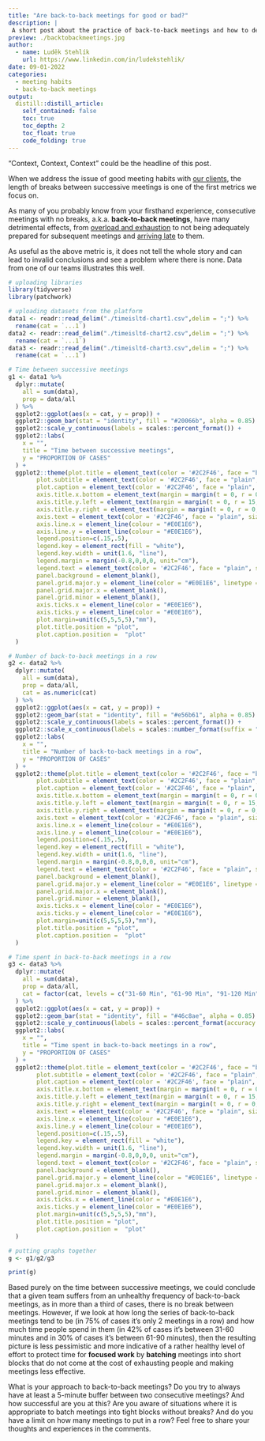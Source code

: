 ```yaml
---
title: "Are back-to-back meetings for good or bad?"
description: |
 A short post about the practice of back-to-back meetings and how to determine when it's for bad and when it's rather for good.        
preview: ./backtobackmeetings.jpg
author:
  - name: Luděk Stehlík
    url: https://www.linkedin.com/in/ludekstehlik/
date: 09-01-2022
categories:
  - meeting habits
  - back-to-back meetings
output:
  distill::distill_article:
    self_contained: false
    toc: true
    toc_depth: 2
    toc_float: true
    code_folding: true
---
```


"Context, Context, Context" could be the headline of this post.

When we address the issue of good meeting habits with [our clients](https://www.timeisltd.com/), the length of breaks between successive meetings is one of the first metrics we focus on. 

As many of you probably know from your firsthand experience, consecutive meetings with no breaks, a.k.a. **back-to-back meetings**, have many detrimental effects, from [overload and exhaustion](https://www.microsoft.com/en-us/worklab/work-trend-index/brain-research) to not being adequately prepared for subsequent meetings and [arriving late](https://bpspsychub.onlinelibrary.wiley.com/doi/abs/10.1111/joop.12183) to them.

As useful as the above metric is, it does not tell the whole story and can lead to invalid conclusions and see a problem where there is none. Data from one of our teams illustrates this well. 

```r

# uploading libraries
library(tidyverse)
library(patchwork)

# uploading datasets from the platform
data1 <- readr::read_delim("./timeisltd-chart1.csv",delim = ";") %>%
  rename(cat = `...1`)
data2 <- readr::read_delim("./timeisltd-chart2.csv",delim = ";") %>%
  rename(cat = `...1`)
data3 <- readr::read_delim("./timeisltd-chart3.csv",delim = ";") %>%
  rename(cat = `...1`)

# Time between successive meetings
g1 <- data1 %>%
  dplyr::mutate(
    all = sum(data),
    prop = data/all
  ) %>%
  ggplot2::ggplot(aes(x = cat, y = prop)) +
  ggplot2::geom_bar(stat = "identity", fill = "#20066b", alpha = 0.85) +
  ggplot2::scale_y_continuous(labels = scales::percent_format()) +
  ggplot2::labs(
    x = "",
    title = "Time between successive meetings",
    y = "PROPORTION OF CASES"
  ) +
  ggplot2::theme(plot.title = element_text(color = '#2C2F46', face = "bold", size = 20, margin=margin(0,0,20,0)),
        plot.subtitle = element_text(color = '#2C2F46', face = "plain", size = 16, margin=margin(0,0,20,0)),
        plot.caption = element_text(color = '#2C2F46', face = "plain", size = 11, hjust = 0),
        axis.title.x.bottom = element_text(margin = margin(t = 0, r = 0, b = 0, l = 0), color = '#2C2F46', face = "plain", size = 13, lineheight = 16, hjust = 0),
        axis.title.y.left = element_text(margin = margin(t = 0, r = 15, b = 0, l = 0), color = '#2C2F46', face = "plain", size = 12, lineheight = 16, hjust = 1),
        axis.title.y.right = element_text(margin = margin(t = 0, r = 0, b = 0, l = 15), color = '#2C2F46', face = "plain", size = 13, lineheight = 16, hjust = 0),
        axis.text = element_text(color = '#2C2F46', face = "plain", size = 12, lineheight = 16),
        axis.line.x = element_line(colour = "#E0E1E6"),
        axis.line.y = element_line(colour = "#E0E1E6"),
        legend.position=c(.15,.5),
        legend.key = element_rect(fill = "white"),
        legend.key.width = unit(1.6, "line"),
        legend.margin = margin(-0.8,0,0,0, unit="cm"),
        legend.text = element_text(color = '#2C2F46', face = "plain", size = 10, lineheight = 16),
        panel.background = element_blank(),
        panel.grid.major.y = element_line(color = "#E0E1E6", linetype = "dashed"),
        panel.grid.major.x = element_blank(),
        panel.grid.minor = element_blank(),
        axis.ticks.x = element_line(color = "#E0E1E6"),
        axis.ticks.y = element_line(color = "#E0E1E6"),
        plot.margin=unit(c(5,5,5,5),"mm"), 
        plot.title.position = "plot",
        plot.caption.position =  "plot"
  )

# Number of back-to-back meetings in a row
g2 <- data2 %>%
  dplyr::mutate(
    all = sum(data),
    prop = data/all,
    cat = as.numeric(cat)
  ) %>%
  ggplot2::ggplot(aes(x = cat, y = prop)) +
  ggplot2::geom_bar(stat = "identity", fill = "#e56b61", alpha = 0.85) +
  ggplot2::scale_y_continuous(labels = scales::percent_format()) +
  ggplot2::scale_x_continuous(labels = scales::number_format(suffix = " mtgs", accuracy = 1)) +
  ggplot2::labs(
    x = "",
    title = "Number of back-to-back meetings in a row",
    y = "PROPORTION OF CASES"
  ) +
  ggplot2::theme(plot.title = element_text(color = '#2C2F46', face = "bold", size = 20, margin=margin(0,0,20,0)),
        plot.subtitle = element_text(color = '#2C2F46', face = "plain", size = 16, margin=margin(0,0,20,0)),
        plot.caption = element_text(color = '#2C2F46', face = "plain", size = 11, hjust = 0),
        axis.title.x.bottom = element_text(margin = margin(t = 0, r = 0, b = 0, l = 0), color = '#2C2F46', face = "plain", size = 13, lineheight = 16, hjust = 0),
        axis.title.y.left = element_text(margin = margin(t = 0, r = 15, b = 0, l = 0), color = '#2C2F46', face = "plain", size = 12, lineheight = 16, hjust = 1),
        axis.title.y.right = element_text(margin = margin(t = 0, r = 0, b = 0, l = 15), color = '#2C2F46', face = "plain", size = 13, lineheight = 16, hjust = 0),
        axis.text = element_text(color = '#2C2F46', face = "plain", size = 12, lineheight = 16),
        axis.line.x = element_line(colour = "#E0E1E6"),
        axis.line.y = element_line(colour = "#E0E1E6"),
        legend.position=c(.15,.5),
        legend.key = element_rect(fill = "white"),
        legend.key.width = unit(1.6, "line"),
        legend.margin = margin(-0.8,0,0,0, unit="cm"),
        legend.text = element_text(color = '#2C2F46', face = "plain", size = 10, lineheight = 16),
        panel.background = element_blank(),
        panel.grid.major.y = element_line(color = "#E0E1E6", linetype = "dashed"),
        panel.grid.major.x = element_blank(),
        panel.grid.minor = element_blank(),
        axis.ticks.x = element_line(color = "#E0E1E6"),
        axis.ticks.y = element_line(color = "#E0E1E6"),
        plot.margin=unit(c(5,5,5,5),"mm"), 
        plot.title.position = "plot",
        plot.caption.position =  "plot"
  )

# Time spent in back-to-back meetings in a row
g3 <- data3 %>%
  dplyr::mutate(
    all = sum(data),
    prop = data/all,
    cat = factor(cat, levels = c("31-60 Min", "61-90 Min", "91-120 Min", "121-150 Min", "151-180 Min", "181+ Min"), ordered = TRUE)
  ) %>%
  ggplot2::ggplot(aes(x = cat, y = prop)) +
  ggplot2::geom_bar(stat = "identity", fill = "#46c8ae", alpha = 0.85) +
  ggplot2::scale_y_continuous(labels = scales::percent_format(accuracy = 1)) +
  ggplot2::labs(
    x = "",
    title = "Time spent in back-to-back meetings in a row",
    y = "PROPORTION OF CASES"
  ) +
  ggplot2::theme(plot.title = element_text(color = '#2C2F46', face = "bold", size = 20, margin=margin(0,0,20,0)),
        plot.subtitle = element_text(color = '#2C2F46', face = "plain", size = 16, margin=margin(0,0,20,0)),
        plot.caption = element_text(color = '#2C2F46', face = "plain", size = 11, hjust = 0),
        axis.title.x.bottom = element_text(margin = margin(t = 0, r = 0, b = 0, l = 0), color = '#2C2F46', face = "plain", size = 13, lineheight = 16, hjust = 0),
        axis.title.y.left = element_text(margin = margin(t = 0, r = 15, b = 0, l = 0), color = '#2C2F46', face = "plain", size = 12, lineheight = 16, hjust = 1),
        axis.title.y.right = element_text(margin = margin(t = 0, r = 0, b = 0, l = 15), color = '#2C2F46', face = "plain", size = 13, lineheight = 16, hjust = 0),
        axis.text = element_text(color = '#2C2F46', face = "plain", size = 12, lineheight = 16),
        axis.line.x = element_line(colour = "#E0E1E6"),
        axis.line.y = element_line(colour = "#E0E1E6"),
        legend.position=c(.15,.5),
        legend.key = element_rect(fill = "white"),
        legend.key.width = unit(1.6, "line"),
        legend.margin = margin(-0.8,0,0,0, unit="cm"),
        legend.text = element_text(color = '#2C2F46', face = "plain", size = 10, lineheight = 16),
        panel.background = element_blank(),
        panel.grid.major.y = element_line(color = "#E0E1E6", linetype = "dashed"),
        panel.grid.major.x = element_blank(),
        panel.grid.minor = element_blank(),
        axis.ticks.x = element_line(color = "#E0E1E6"),
        axis.ticks.y = element_line(color = "#E0E1E6"),
        plot.margin=unit(c(5,5,5,5),"mm"), 
        plot.title.position = "plot",
        plot.caption.position =  "plot"
  )

# putting graphs together
g <- g1/g2/g3

print(g)

```

Based purely on the time between successive meetings, we could conclude that a given team suffers from an unhealthy frequency of back-to-back meetings, as in more than a third of cases, there is no break between meetings. However, if we look at how long the series of back-to-back meetings tend to be (in 75% of cases it's only 2 meetings in a row) and how much time people spend in them (in 42% of cases it’s between 31-60 minutes and in 30% of cases it’s between 61-90 minutes), then the resulting picture is less pessimistic and more indicative of a rather healthy level of effort to protect time for **focused work** by **batching** meetings into short blocks that do not come at the cost of exhausting people and making meetings less effective.

What is your approach to back-to-back meetings? Do you try to always have at least a 5-minute buffer between two consecutive meetings? And how successful are you at this? Are you aware of situations where it is appropriate to batch meetings into tight blocks without breaks? And do you have a limit on how many meetings to put in a row? Feel free to share your thoughts and experiences in the comments.

